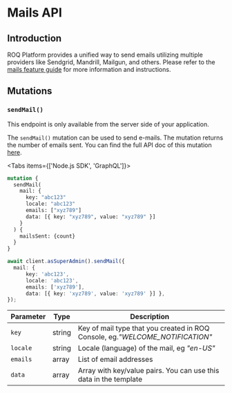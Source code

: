 
# Mails API

## Introduction

ROQ Platform provides a unified way to send emails utilizing multiple providers like Sendgrid, Mandrill, Mailgun, and
others. Please refer to the [mails feature guide](/mails) for more information and instructions.

## Mutations

### `sendMail()`

<Callout type="info" emoji="ℹ️">
  This endpoint is only available from the server side of your application.
</Callout>

The `sendMail()` mutation can be used to send e-mails. The mutation returns the number of emails sent. You can find
the full API doc of this mutation [here](https://jupiter-pp.roq-platform.com/docs/#mutation-sendMail).

<Tabs items={['Node.js SDK', 'GraphQL']}><Tab>

```graphql
mutation {
  sendMail(
    mail: {
      key: "abc123"
      locale: "abc123"
      emails: ["xyz789"]
      data: [{ key: "xyz789", value: "xyz789" }]
    }
  ) {
    mailsSent: {count}
  }
}

```

</Tab><Tab>

```typescript
await client.asSuperAdmin().sendMail({
  mail: {
      key: 'abc123',
      locale: 'abc123',
      emails: ['xyz789'],
      data: [{ key: 'xyz789', value: 'xyz789' }] },
});
```

</Tab></Tabs>

| Parameter | Type   | Description                                                                   |
|-----------|--------|-------------------------------------------------------------------------------|
| `key`     | string | Key of mail type that you created in ROQ Console, eg._"WELCOME_NOTIFICATION"_ |
| `locale`  | string | Locale (language) of the mail, eg _"en-US"_                                   |
| `emails`  | array  | List of email addresses                                                       |
| `data`    | array  | Array with key/value pairs. You can use this data in the template             |
